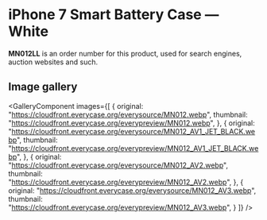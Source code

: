 
# iPhone 7 Smart Battery Case — White

<Callout type='info' emoji='👉🏻'>**MN012LL** is an order number for this product, used for search engines, auction websites and such.</Callout>

## Image gallery

<GalleryComponent
    images={[
      {
        original: "https://cloudfront.everycase.org/everysource/MN012.webp",
        thumbnail: "https://cloudfront.everycase.org/everypreview/MN012.webp",
      },
      {
        original: "https://cloudfront.everycase.org/everysource/MN012_AV1_JET_BLACK.webp",
        thumbnail: "https://cloudfront.everycase.org/everypreview/MN012_AV1_JET_BLACK.webp",
      },
      {
        original: "https://cloudfront.everycase.org/everysource/MN012_AV2.webp",
        thumbnail: "https://cloudfront.everycase.org/everypreview/MN012_AV2.webp",
      },
      {
        original: "https://cloudfront.everycase.org/everysource/MN012_AV3.webp",
        thumbnail: "https://cloudfront.everycase.org/everypreview/MN012_AV3.webp",
      }
    ]}
  />
